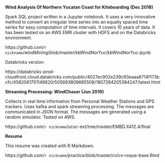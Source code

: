 **Wind Analysis Of Northern Yucatan Coast for Kiteboarding (Dec 2018)**

Spark SQL project written in a Jupyter notebook. It uses a very innovative method to convert an irregular time series into an equally spaced time series for easy computation of time intervals. It covers 10 years of data. It has been tested on an AWS EMR cluster with HDFS and on the Databricks environment.

https://github.com/`r nickname`/windMining/blob/master/kbWindNorYuc/kbWindNorYuc.ipynb

Databricks version:

https://databricks-prod-cloudfront.cloud.databricks.com/public/4027ec902e239c93eaaa8714f173bcfc/4582061751146620/505693809685508/1807284205384247/latest.html

**Streaming Processing: WindChaser (Jun 2019)**

Collects in real time information from Personal Weather Stations and GPS trackers. Uses kafka and spark streaming processing. The messages are communicated in JSON format. The messages are generated using a random simulator. Tested on AWS.

https://github.com/`r nickname`/ucsc-ext/tree/master/EMBD.X412.4/final

**Resume**

This resume was created with R Markdown.

https://github.com/`r nickname`/practice/blob/master/cv/cv-roque-base.Rmd

